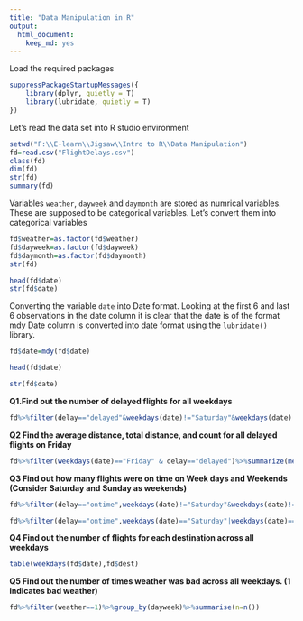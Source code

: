 ```yaml
---
title: "Data Manipulation in R"
output:
  html_document:
    keep_md: yes
---
```


Load the required packages

```r
suppressPackageStartupMessages({
    library(dplyr, quietly = T)
    library(lubridate, quietly = T)
})
```


Let's read the data set into R studio environment

```r
setwd("F:\\E-learn\\Jigsaw\\Intro to R\\Data Manipulation")
fd=read.csv("FlightDelays.csv")
class(fd)
dim(fd)
str(fd)
summary(fd)
```


Variables `weather`, `dayweek` and `daymonth` are stored as numrical variables. These are supposed to be categorical variables. Let's convert them into categorical variables 

```r
fd$weather=as.factor(fd$weather)
fd$dayweek=as.factor(fd$dayweek)
fd$daymonth=as.factor(fd$daymonth)
str(fd)

```


```r
head(fd$date)
str(fd$date)
```

Converting the variable `date` into Date format. Looking at the first 6 and last 6 observations in the date column it is clear that the date is of the format mdy Date column is converted into date format using the `lubridate()` library.


```r
fd$date=mdy(fd$date)

head(fd$date)

str(fd$date)
```


**Q1.Find out the number of delayed flights for all weekdays**

```r
fd%>%filter(delay=="delayed"&weekdays(date)!="Saturday"&weekdays(date)!="Sunday")%>%nrow()
```


**Q2 Find the average distance, total distance, and count for all delayed flights on Friday**


```r
fd%>%filter(weekdays(date)=="Friday" & delay=="delayed")%>%summarize(mean(distance),sum(distance),length(distance))
```


**Q3 Find out how many flights were on time on Week days and Weekends (Consider Saturday and Sunday as weekends)**


```r
fd%>%filter(delay=="ontime",weekdays(date)!="Saturday"&weekdays(date)!="Sunday")%>%nrow()# number of delayed flights on weekdays

fd%>%filter(delay=="ontime",weekdays(date)=="Saturday"|weekdays(date)=="Sunday")%>%nrow()# number of delayed flights on weekends
```


**Q4 Find out the number of flights for each destination across all weekdays**

```r
table(weekdays(fd$date),fd$dest)
```


**Q5 Find out the number of times weather was bad across all weekdays. (1 indicates bad weather)**


```r
fd%>%filter(weather==1)%>%group_by(dayweek)%>%summarise(n=n())
```

